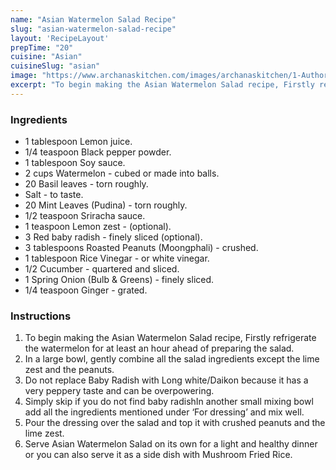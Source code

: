 ---
name: "Asian Watermelon Salad Recipe"
slug: "asian-watermelon-salad-recipe"
layout: 'RecipeLayout'
prepTime: "20"
cuisine: "Asian"
cuisineSlug: "asian"
image: "https://www.archanaskitchen.com/images/archanaskitchen/1-Author/Gauravi_Vinay/Asian_Watermelon_Salad.jpg"
excerpt: "To begin making the Asian Watermelon Salad recipe, Firstly refrigerate the watermelon for at least an hour ahead of preparing the salad"
---

### Ingredients

- 1 tablespoon Lemon juice.
- 1/4 teaspoon Black pepper powder.
- 1 tablespoon Soy sauce.
- 2 cups Watermelon - cubed or made into balls.
- 20 Basil leaves - torn roughly.
- Salt - to taste.
- 20 Mint Leaves (Pudina) - torn roughly.
- 1/2 teaspoon Sriracha sauce.
- 1 teaspoon Lemon zest - (optional).
- 3 Red baby radish - finely sliced (optional).
- 3 tablespoons Roasted Peanuts (Moongphali) - crushed.
- 1 tablespoon Rice Vinegar - or white vinegar.
- 1/2 Cucumber - quartered and sliced.
- 1 Spring Onion (Bulb & Greens) - finely sliced.
- 1/4 teaspoon Ginger - grated.

### Instructions

1. To begin making the Asian Watermelon Salad recipe, Firstly refrigerate the watermelon for at least an hour ahead of preparing the salad.
1. In a large bowl, gently combine all the salad ingredients except the lime zest and the peanuts.
1. Do not replace Baby Radish with Long white/Daikon because it has a very peppery taste and can be overpowering.
1. Simply skip if you do not find baby radishIn another small mixing bowl add all the ingredients mentioned under ‘For dressing’ and mix well.
1. Pour the dressing over the salad and top it with crushed peanuts and the lime zest.
1. Serve Asian Watermelon Salad on its own for a light and healthy dinner or you can also serve it as a side dish with Mushroom Fried Rice.
